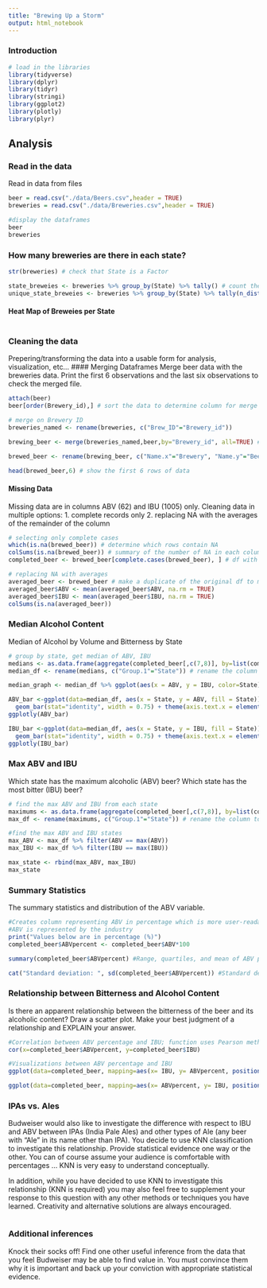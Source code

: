 ```yaml
---
title: "Brewing Up a Storm"
output: html_notebook
---
```

### Introduction

```r
# load in the libraries
library(tidyverse)
library(dplyr)
library(tidyr)
library(stringi)
library(ggplot2)
library(plotly)
library(plyr)
```

## Analysis

### Read in the data
Read in data from files
```r
beer = read.csv("./data/Beers.csv",header = TRUE)
breweries = read.csv("./data/Breweries.csv",header = TRUE)

#display the dataframes
beer
breweries

```


### How many breweries are there in each state?

```r

str(breweries) # check that State is a Factor

state_breweies <- breweries %>% group_by(State) %>% tally() # count the number of breweries within a state
unique_state_breweies <- breweries %>% group_by(State) %>% tally(n_distinct(Name)) # check for any duplicates

```

#### Heat Map of Breweies per State

```r

```

### Cleaning the data
Prepering/transforming the data into a usable form for analysis, visualization, etc... 
#### Merging Dataframes
Merge beer data with the breweries data. Print the first 6 observations and the last six observations to check the merged file.  
```r

attach(beer)
beer[order(Brewery_id),] # sort the data to determine column for merge

# merge on Brewery ID
breweries_named <- rename(breweries, c("Brew_ID"="Brewery_id"))

brewing_beer <- merge(breweries_named,beer,by="Brewery_id", all=TRUE) # outter join

brewed_beer <- rename(brewing_beer, c("Name.x"="Brewery", "Name.y"="Beer")) # rename breweries and beer

head(brewed_beer,6) # show the first 6 rows of data

```

#### Missing Data
Missing data are in columns ABV (62) and IBU (1005) only. 
Cleaning data in multiple options:
1. complete records only
2. replacing NA with the averages of the remainder of the column

```r
# selecting only complete cases
which(is.na(brewed_beer)) # determine which rows contain NA
colSums(is.na(brewed_beer)) # summary of the number of NA in each column
completed_beer <- brewed_beer[complete.cases(brewed_beer), ] # df with only complete records

# replacing NA with averages
averaged_beer <- brewed_beer # make a duplicate of the original df to manipulate
averaged_beer$ABV <- mean(averaged_beer$ABV, na.rm = TRUE)
averaged_beer$IBU <- mean(averaged_beer$IBU, na.rm = TRUE)
colSums(is.na(averaged_beer))

```

### Median Alcohol Content
Median of Alcohol by Volume and Bitterness by State
```r
# group by state, get median of ABV, IBU
medians <- as.data.frame(aggregate(completed_beer[,c(7,8)], by=list(completed_beer$State), FUN=median)) 
median_df <- rename(medians, c("Group.1"="State")) # rename the column to State

median_graph <- median_df %>% ggplot(aes(x = ABV, y = IBU, color=State)) + geom_point() + ggtitle("Median Alcohol Content and Bitterness by State") # plot scatter plot

ABV_bar <-ggplot(data=median_df, aes(x = State, y = ABV, fill = State)) +
  geom_bar(stat="identity", width = 0.75) + theme(axis.text.x = element_text(angle = 90, hjust = 1)) + ggtitle("Median ABV by State")
ggplotly(ABV_bar)

IBU_bar <-ggplot(data=median_df, aes(x = State, y = IBU, fill = State)) +
  geom_bar(stat="identity", width = 0.75) + theme(axis.text.x = element_text(angle = 90, hjust = 1)) + ggtitle("Median IBU by State")
ggplotly(IBU_bar)

```
### Max ABV and IBU
Which state has the maximum alcoholic (ABV) beer? Which state has the most bitter (IBU) beer?
```r
# find the max ABV and IBU from each state
maximums <- as.data.frame(aggregate(completed_beer[,c(7,8)], by=list(completed_beer$State), FUN=max))
max_df <- rename(maximums, c("Group.1"="State")) # rename the column to State

#find the max ABV and IBU states
max_ABV <- max_df %>% filter(ABV == max(ABV))
max_IBU <- max_df %>% filter(IBU == max(IBU))

max_state <- rbind(max_ABV, max_IBU)
max_state

```

### Summary Statistics
The summary statistics and distribution of the ABV variable.

```r
#Creates column representing ABV in percentage which is more user-readable and in-line with how
#ABV is represented by the industry
print("Values below are in percentage (%)")
completed_beer$ABVpercent <- completed_beer$ABV*100 

summary(completed_beer$ABVpercent) #Range, quartiles, and mean of ABV percentage value

cat("Standard deviation: ", sd(completed_beer$ABVpercent)) #Standard deviation of ABV percentage value


```

### Relationship between Bitterness and Alcohol Content
Is there an apparent relationship between the bitterness of the beer and its alcoholic content? Draw a scatter plot.  Make your best judgment of a relationship and EXPLAIN your answer.
```r
#Correlation between ABV percentage and IBU; function uses Pearson method as default
cor(x=completed_beer$ABVpercent, y=completed_beer$IBU)

#Visualizations between ABV percentage and IBU
ggplot(data=completed_beer, mapping=aes(x= IBU, y= ABVpercent, position_jitter())) + geom_point()

ggplot(data=completed_beer, mapping=aes(x= ABVpercent, y= IBU, position_jitter())) + geom_point()
```

### IPAs vs. Ales
Budweiser would also like to investigate the difference with respect to IBU and ABV between IPAs (India Pale Ales) and other types of Ale (any beer with “Ale” in its name other than IPA).  You decide to use KNN classification to investigate this relationship.  Provide statistical evidence one way or the other. You can of course assume your audience is comfortable with percentages … KNN is very easy to understand conceptually.

In addition, while you have decided to use KNN to investigate this relationship (KNN is required) you may also feel free to supplement your response to this question with any other methods or techniques you have learned.  Creativity and alternative solutions are always encouraged.  
```r

```

### Additional inferences
Knock their socks off!  Find one other useful inference from the data that you feel Budweiser may be able to find value in.  You must convince them why it is important and back up your conviction with appropriate statistical evidence. 
```r

```










